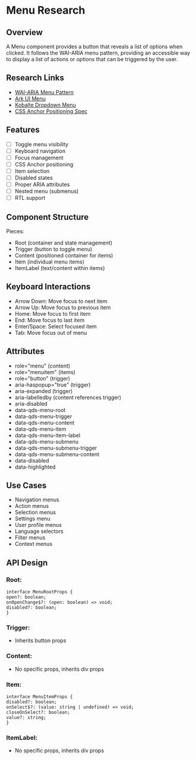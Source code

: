 # Menu Research

## Overview
A Menu component provides a button that reveals a list of options when clicked. It follows the WAI-ARIA menu pattern,
providing an accessible way to display a list of actions or options that can be triggered by the user.

## Research Links
- [WAI-ARIA Menu Pattern](https://www.w3.org/WAI/ARIA/apg/patterns/menubar/)
- [Ark UI Menu](https://ark-ui.com/docs/components/menu)
- [Kobalte Dropdown Menu](https://kobalte.dev/docs/core/components/dropdown-menu)
- [CSS Anchor Positioning Spec](https://developer.mozilla.org/en-US/docs/Web/CSS/anchor)

## Features
- [ ] Toggle menu visibility
- [ ] Keyboard navigation
- [ ] Focus management
- [ ] CSS Anchor positioning
- [ ] Item selection
- [ ] Disabled states
- [ ] Proper ARIA attributes
- [ ] Nested menu (submenus)
- [ ] RTL support

## Component Structure

Pieces:
- Root (container and state management)
- Trigger (button to toggle menu)
- Content (positioned container for items)
- Item (individual menu items)
- ItemLabel (text/content within items)

## Keyboard Interactions
- Arrow Down: Move focus to next item
- Arrow Up: Move focus to previous item
- Home: Move focus to first item
- End: Move focus to last item
- Enter/Space: Select focused item
- Tab: Move focus out of menu

## Attributes
- role="menu" (content)
- role="menuitem" (items)
- role="button" (trigger)
- aria-haspopup="true" (trigger)
- aria-expanded (trigger)
- aria-labelledby (content references trigger)
- aria-disabled
- data-qds-menu-root
- data-qds-menu-trigger
- data-qds-menu-content
- data-qds-menu-item
- data-qds-menu-item-label
- data-qds-menu-submenu
- data-qds-menu-submenu-trigger
- data-qds-menu-submenu-content
- data-disabled
- data-highlighted

## Use Cases
- Navigation menus
- Action menus
- Selection menus
- Settings menu
- User profile menus
- Language selectors
- Filter menus
- Context menus

## API Design

### Root:
```tsx
interface MenuRootProps {
open?: boolean;
onOpenChange$?: (open: boolean) => void;
disabled?: boolean;
}
```

### Trigger:
- Inherits button props

### Content:
- No specific props, inherits div props

### Item:
```tsx
interface MenuItemProps {
disabled?: boolean;
onSelect$?: (value: string | undefined) => void;
closeOnSelect?: boolean;
value?: string;
}
```

### ItemLabel:
- No specific props, inherits div props
